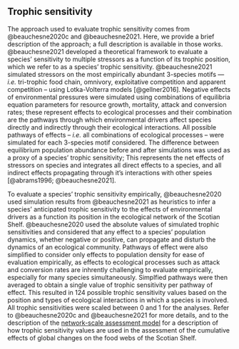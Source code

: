 ## Trophic sensitivity {#trsmodule}

The approach used to evaluate trophic sensitivity comes from @beauchesne2020c and @beauchesne2021. Here, we provide a brief description of the approach; a full description is available in those works. @beauchesne2021 developed a theoretical framework to evaluate a species' sensitivity to multiple stressors as a function of its trophic position, which we refer to as a species' trophic sensitivity. @beauchesne2021 simulated stressors on the most empirically abundant 3-species motifs --- *i.e.* tri-trophic food chain, omnivory, exploitative competition and apparent competition -- using Lotka-Volterra models [@gellner2016]. Negative effects of environmental pressures were simulated using combinations of equilibria equation parameters for resource growth, mortality, attack and conversion rates; these represent effects to ecological processes and their combination are the pathways through which environmental drivers affect species directly and indirectly through their ecological interactions. All possible pathways of effects -- *i.e.* all combinations of ecological processes -- were simulated for each 3-species motif considered. The difference between equilibrium population abundance before and after simulations was used as a proxy of a species' trophic sensitivity; This represents the net effects of stressors on species and integrates all direct effects to a species, and all indirect effects propagating through it's interactions with other speies [@abrams1996; @beauchesne2021].

To evaluate a species' trophic sensitivity empirically, @beauchesne2020 used simulation results from @beauchesne2021 as heuristics to infer a species' anticipated trophic sensitivity to the effects of environmental drivers as a function its position in the ecological network of the Scotian Shelf. @beauchesne2020 used the absolute values of simulated trophic sensitivities and considered that any effect to a species' population dynamics, whether negative or positive, can propagate and disturb the dynamics of an ecological community. Pathways of effect were also simplified to consider only effects to population density for ease of evaluation empirically, as effects to ecological processes such as attack and conversion rates are inhrently challenging to evaluate empirically, especially for many species simultaneously. Simplfied pathways were then averaged to obtain a single value of trophic sensitivity per pathway of effect. This resulted in 124 possible trophic sensitivity values based on the position and types of ecological interactions in which a species is involved. All trophic sensitivities were scaled between 0 and 1 for the analyses. Refer to @beauchesne2020c and @beauchesne2021 for more details, and to the description of the [network-scale assessment model](#networkmethod) for a description of how trophic sensitivity values are used in the assessment of the cumulative effects of global changes on the food webs of the Scotian Shelf. 
